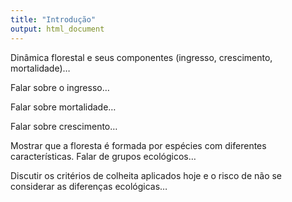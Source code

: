 ```yaml
---
title: "Introdução"
output: html_document
---
```


Dinâmica florestal e seus componentes (ingresso, crescimento, mortalidade)...

Falar sobre o ingresso…

Falar sobre mortalidade...

Falar sobre crescimento...

Mostrar que a floresta é formada por espécies com diferentes características. Falar de grupos ecológicos...

Discutir os critérios de colheita aplicados hoje e o risco de não se considerar as diferenças ecológicas...
